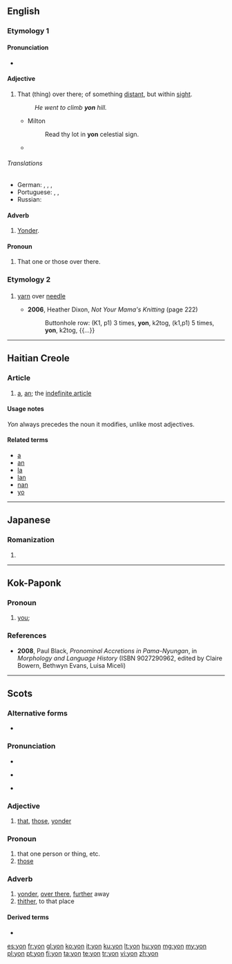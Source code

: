 {{also|yön}}
==English==

===Etymology 1===
{{etyl|ang|en}} {{m|ang|sc=Latinx|ġeon}}

====Pronunciation====
* {{rhymes|ɒn}}

====Adjective====
{{en-adj|-}}

# {{context|dated|or|dialect|lang=en}} That (thing) over there; of something [[distant]], but within [[sight]].
#: ''He went to climb '''yon''' hill.''
#* Milton
#*: Read thy lot in '''yon''' celestial sign.
#* {{quote-journal|year=2012|date=Spring|title=Federer versus Murray|author=Gerda Stevenson|journal=Salmagundi|passage=His head... his head... his face... it wisnae there. Nae black curly hair, nae eyes - I've never seen eyes sae blue as Joe's. Irises blue as '''yon''' sky. Blown tae smithereens... his gorgeous, bonny head, no there.}}

======Translations======
{{trans-top|that thing, distant, but within sight}}
* German: {{t+|de|jener|m}}, {{t+|de|jene|f}}, {{t+|de|jenes|n}}, {{t+|de|jene|p}}
* Portuguese: {{t+|pt|aquilo|n}}, {{t+|pt|aquela|f}}, {{t+|pt|aquele|m}}
* Russian: {{t|ru|вон тот}}
{{trans-mid}}
{{trans-bottom}}

====Adverb====
{{en-adv|-}}

# {{context|dated|or|dialect|lang=en}} [[yonder|Yonder]].

====Pronoun====
{{en-pron}}

# {{context|dated|or|dialect|lang=en}} That one or those over there.

===Etymology 2===

===={{abbreviation-old|en}}====
{{en-abbr}}

# {{context|knitting|lang=en}} [[yarn]] over [[needle]]
#* '''2006''', Heather Dixon, ''Not Your Mama's Knitting'' (page 222)
#*: Buttonhole row: (K1, p1) 3 times, '''yon''', k2tog, (k1,p1) 5 times, '''yon''', k2tog, {{...}}

----

==Haitian Creole==

===Article===
{{head|ht|article}}

# [[a]], [[an]]; the [[indefinite article]]

====Usage notes====
''Yon'' always precedes the noun it modifies, unlike most adjectives.

====Related terms====
* [[a]]
* [[an]]
* [[la]]
* [[lan]]
* [[nan]]
* [[yo]]

----

==Japanese==

===Romanization===
{{ja-romaji}}

# {{ja-romanization of|よん}}

----

==Kok-Paponk==

===Pronoun===
{{head|okg|pronoun}}

# [[you]]; {{n-g|second person singular pronoun}}

===References===
* '''2008''', Paul Black, ''Pronominal Accretions in Pama-Nyungan'', in ''Morphology and Language History'' (ISBN 9027290962, edited by Claire Bowern, ‎Bethwyn Evans, ‎Luisa Miceli)

----

==Scots==

===Alternative forms===
* {{l|sco|thon}}

===Pronunciation===
* {{IPA|[jon]|lang=sco}}
* {{qualifier|North Northern Scots|Orcadian}} {{IPA|[jɪn]|lang=sco}}
* {{qualifier|Shetlandic}} {{IPA|[jʌn]|lang=sco}}

===Adjective===
{{sco-adj|-}}

# [[that]], [[those]], [[yonder]] {{qualifier|indicating a person or thing at some distance in time or space usually more remote than {{term|that|lang=sco}}}}

===Pronoun===
{{sco-pron}}

# that one person or thing, etc.
# [[those]]

===Adverb===
{{sco-adv|-}}

# [[yonder]], [[over there]], [[further]] away
# [[thither]], to that place

====Derived terms====
* {{l|sco|yonwey|gloss=yonder way}}

[[es:yon]]
[[fr:yon]]
[[gl:yon]]
[[ko:yon]]
[[it:yon]]
[[ku:yon]]
[[lt:yon]]
[[hu:yon]]
[[mg:yon]]
[[my:yon]]
[[pl:yon]]
[[pt:yon]]
[[fi:yon]]
[[ta:yon]]
[[te:yon]]
[[tr:yon]]
[[vi:yon]]
[[zh:yon]]